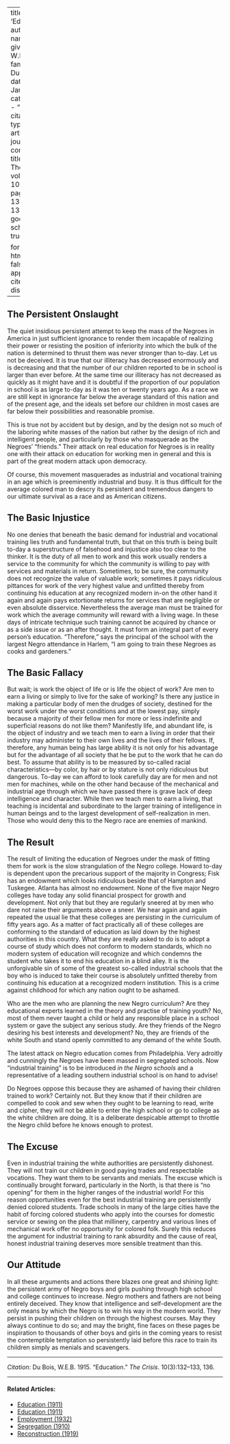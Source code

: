 
---
title: 'Education'
author:
  - name:
      given: W.E.B.
      family: Du Bois
date: Jan. 1915
categories: 
  - ""
citation: 
  type: article-journal
  container-title: The Crisis
  volume: 10
  issue: 3
  page: 132-133, 136
google-scholar: true

format:
  html:
    toc: false
    appendix-cite-as: display
---




## The Persistent Onslaught

The quiet insidious persistent attempt to keep the mass of the Negroes in America in just sufficient ignorance to render them incapable of realizing their power or resisting the position of inferiority into which the bulk of the nation is determined to thrust them was never stronger than to-day. Let us not be deceived. It is true that our illiteracy has decreased enormously and is decreasing and that the number of our children reported to be in school is larger than ever before. At the same time our illiteracy has not decreased as quickly as it might have and it is doubtful if the proportion of our population in school is as large to-day as it was ten or twenty years ago. As a race we are still kept in ignorance far below the average standard of this nation and of the present age, and the ideals set before our children in most cases are far below their possibilities and reasonable promise.

This is true not by accident but by design, and by the design not so much of the laboring white masses of the nation but rather by the design of rich and intelligent people, and particularly by those who masquerade as the Negroes' "friends." Their attack on real education for Negroes is in reality one with their attack on education for working men in general and this is part of the great modern attack upon democracy.

Of course, this movement masquerades as industrial and vocational training in an age which is preeminently industrial and busy. It is thus difficult for the average colored man to descry its persistent and tremendous dangers to our ultimate survival as a race and as American citizens.

## The Basic Injustice

 No one denies that beneath the basic demand for industrial and vocational training lies truth and fundamental truth, but that on this truth is being built to-day a superstructure of falsehood and injustice also too clear to the thinker. It is the duty of all men to work and this work usually renders a service to the community for which the community is willing to pay with services and materials in return. Sometimes, to be sure, the community does not recognize the value of valuable work; sometimes it pays ridiculous pittances for work of the very highest value and unfitted thereby from continuing his education at any recognized modern in-on the other hand it again and again pays extortionate returns for services that are negligible or even absolute disservice. Nevertheless the average man must be trained for work which the average community will reward with a living wage. In these days of intricate technique such training cannot be acquired by chance or as a side issue or as an after thought. It must form an integral part of every person's education. "Therefore," says the principal of the school with the largest Negro attendance in Harlem, "I am going to train these Negroes as cooks and gardeners."

## The Basic Fallacy

But wait; is work the object of life or is life the object of work? Are men to earn a living or simply to live for the sake of working? Is there any justice in making a particular body of men the drudges of society, destined for the worst work under the worst conditions and at the lowest pay, simply because a majority of their fellow men for more or less indefinite and superficial reasons do not like them? Manifestly life, and abundant life, is the object of industry and we teach men to earn a living in order that their industry may administer to their own lives and the lives of their fellows. If, therefore, any human being has large ability it is not only for his advantage but for the advantage of all society that he be put to the work that he can do best. To assume that ability is to be measured by so-called racial characteristics---by color, by hair or by stature is not only ridiculous but dangerous. To-day we can afford to look carefully day are for men and not men for machines, while on the other hand because of the mechanical and industrial age through which we have passed there is grave lack of deep intelligence and character. While then we teach men to earn a living, that teaching is incidental and subordinate to the larger training of intelligence in human beings and to the largest development of self-realization in men. Those who would deny this to the Negro race are enemies of mankind.

## The Result

The result of limiting the education of Negroes under the mask of fitting them for work is the slow strangulation of the Negro college. Howard to-day is dependent upon the precarious support of the majority in Congress; Fisk has an endowment which looks ridiculous beside that of Hampton and Tuskegee. Atlanta has almost no endowment. None of the five major Negro colleges have today any solid financial prospect for growth and development. Not only that but they are regularly sneered at by men who dare not raise their arguments above a sneer. We hear again and again repeated the usual lie that these colleges are persisting in the curriculum of fifty years ago. As a matter of fact practically all of these colleges are conforming to the standard of education as laid down by the highest authorities in this country. What they are really asked to do is to adopt a course of study which does not conform to modern standards, which no modern system of education will recognize and which condemns the student who takes it to end his education in a blind alley. It is the unforgivable sin of some of the greatest so-called industrial schools that the boy who is induced to take their course is absolutely unfitted thereby from continuing his education at a recognized modern institution. This is a crime against childhood for which any nation ought to be ashamed.

Who are the men who are planning the new Negro curriculum? Are they educational experts learned in the theory and practise of training youth? No, most of them never taught a child or held any responsible place in a school system or gave the subject any serious study. Are they friends of the Negro desiring his best interests and development? No, they are friends of the white South and stand openly committed to any demand of the white South.

The latest attack on Negro education comes from Philadelphia. Very adroitly and cunningly the Negroes have been massed in segregated schools. Now "industrial training" is to be introduced *in the Negro schools* and a representative of a leading southern industrial school is on hand to advise!

Do Negroes oppose this because they are ashamed of having their children trained to work? Certainly not. But they know that if their children are compelled to cook and sew when they ought to be learning to read, write and cipher, they will not be able to enter the high school or go to college as the white children are doing. It is a deliberate despicable attempt to throttle the Negro child before he knows enough to protest.

## The Excuse

 Even in industrial training the white authorities are persistently dishonest. They will not train our children in good paying trades and respectable vocations. They want them to be servants and menials. The excuse which is continually brought forward, particularly in the North, is that there is "no opening" for them in the higher ranges of the industrial world! For this reason opportunities even for the best industrial training are persistently denied colored students. Trade schools in many of the large cities have the habit of forcing colored students who apply into the courses for domestic service or sewing on the plea that millinery, carpentry and various lines of mechanical work offer no opportunity for colored folk. Surely this reduces the argument for industrial training to rank absurdity and the cause of real, honest industrial training deserves more sensible treatment than this.

## Our Attitude

In all these arguments and actions there blazes one great and shining light: the persistent army of Negro boys and girls pushing through high school and college continues to increase. Negro mothers and fathers are not being entirely deceived. They know that intelligence and self-development are the only means by which the Negro is to win his way in the modern world. They persist in pushing their children on through the highest courses. May they always continue to do so; and may the bright, fine faces on these pages be inspiration to thousands of other boys and girls in the coming years to resist the contemptible temptation so persistently laid before this race to train its children simply as menials and scavengers.

______
*Citation:* Du Bois, W.E.B. 1915. "Education." *The Crisis*. 10(3):132&ndash;133, 136.

<!-- Similar articles start here -->
<div  class="clear-wrap"></div>
<hr>
#### Related Articles:

* [Education (1911)](/Volumes/01/04/education.html)
* [Education (1911)](/Volumes/02/02/education.html)
* [Employment (1932)](/Volumes/39/09/employment.html)
* [Segregation (1910)](/Volumes/01/01/Segregation.html)
* [Reconstruction (1919)](/Volumes/18/03/reconstruction.html)

<!-- Similar articles end here -->